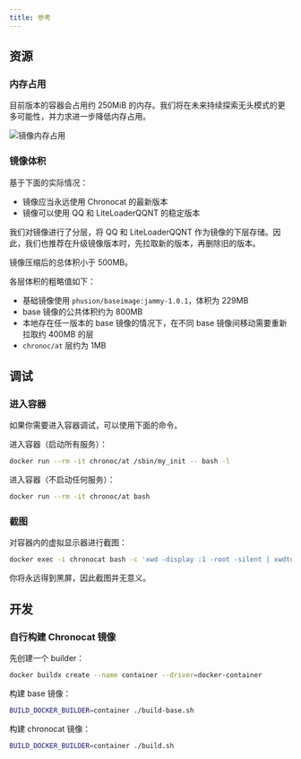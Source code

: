 ```yaml
---
title: 参考
---
```


## 资源

### 内存占用

目前版本的容器会占用约 250MiB
的内存。我们将在未来持续探索无头模式的更多可能性，并力求进一步降低内存占用。

![镜像内存占用](./docker-mem.png)

### 镜像体积

基于下面的实际情况：

- 镜像应当永远使用 Chronocat 的最新版本
- 镜像可以使用 QQ 和 LiteLoaderQQNT 的稳定版本

我们对镜像进行了分层，将 QQ 和 LiteLoaderQQNT
作为镜像的下层存储。因此，我们也推荐在升级镜像版本时，先拉取新的版本，再删除旧的版本。

镜像压缩后的总体积小于 500MB。

各层体积的粗略值如下：

- 基础镜像使用 `phusion/baseimage:jammy-1.0.1`，体积为 229MB
- base 镜像的公共体积约为 800MB
- 本地存在任一版本的 base 镜像的情况下，在不同 base 镜像间移动需要重新拉取约 400MB 的层
- `chronoc/at` 层约为 1MB

## 调试

### 进入容器

如果你需要进入容器调试，可以使用下面的命令。

进入容器（启动所有服务）：

```sh
docker run --rm -it chronoc/at /sbin/my_init -- bash -l
```

进入容器（不启动任何服务）：

```sh
docker run --rm -it chronoc/at bash
```

### 截图

对容器内的虚拟显示器进行截图：

```sh
docker exec -i chronocat bash -c 'xwd -display :1 -root -silent | xwdtopnm | pnmtopng' > screenshot.png
```

你将永远得到黑屏，因此截图并无意义。

## 开发

### 自行构建 Chronocat 镜像

先创建一个 builder：

```sh
docker buildx create --name container --driver=docker-container
```

构建 base 镜像：

```sh
BUILD_DOCKER_BUILDER=container ./build-base.sh
```

构建 chronocat 镜像：

```sh
BUILD_DOCKER_BUILDER=container ./build.sh
```
